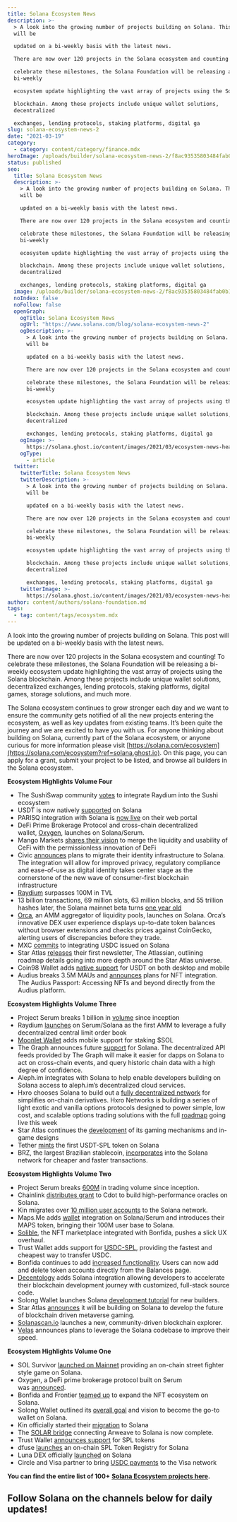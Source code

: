 ```yaml
---
title: Solana Ecosystem News
description: >-
  > A look into the growing number of projects building on Solana. This post
  will be

  updated on a bi-weekly basis with the latest news.

  There are now over 120 projects in the Solana ecosystem and counting! To

  celebrate these milestones, the Solana Foundation will be releasing a
  bi-weekly

  ecosystem update highlighting the vast array of projects using the Solana

  blockchain. Among these projects include unique wallet solutions,
  decentralized

  exchanges, lending protocols, staking platforms, digital ga
slug: solana-ecosystem-news-2
date: "2021-03-19"
category:
  - category: content/category/finance.mdx
heroImage: /uploads/builder/solana-ecosystem-news-2/f8ac93535803484fab0b17142882a0e8.png
status: published
seo:
  title: Solana Ecosystem News
  description: >-
    > A look into the growing number of projects building on Solana. This post
    will be

    updated on a bi-weekly basis with the latest news.

    There are now over 120 projects in the Solana ecosystem and counting! To

    celebrate these milestones, the Solana Foundation will be releasing a
    bi-weekly

    ecosystem update highlighting the vast array of projects using the Solana

    blockchain. Among these projects include unique wallet solutions,
    decentralized

    exchanges, lending protocols, staking platforms, digital ga
  image: /uploads/builder/solana-ecosystem-news-2/f8ac93535803484fab0b17142882a0e8.png
  noIndex: false
  noFollow: false
  openGraph:
    ogTitle: Solana Ecosystem News
    ogUrl: "https://www.solana.com/blog/solana-ecosystem-news-2"
    ogDescription: >-
      > A look into the growing number of projects building on Solana. This post
      will be

      updated on a bi-weekly basis with the latest news.

      There are now over 120 projects in the Solana ecosystem and counting! To

      celebrate these milestones, the Solana Foundation will be releasing a
      bi-weekly

      ecosystem update highlighting the vast array of projects using the Solana

      blockchain. Among these projects include unique wallet solutions,
      decentralized

      exchanges, lending protocols, staking platforms, digital ga
    ogImage: >-
      https://solana.ghost.io/content/images/2021/03/ecosystem-news-header-date.png
    ogType:
      - article
  twitter:
    twitterTitle: Solana Ecosystem News
    twitterDescription: >-
      > A look into the growing number of projects building on Solana. This post
      will be

      updated on a bi-weekly basis with the latest news.

      There are now over 120 projects in the Solana ecosystem and counting! To

      celebrate these milestones, the Solana Foundation will be releasing a
      bi-weekly

      ecosystem update highlighting the vast array of projects using the Solana

      blockchain. Among these projects include unique wallet solutions,
      decentralized

      exchanges, lending protocols, staking platforms, digital ga
    twitterImage: >-
      https://solana.ghost.io/content/images/2021/03/ecosystem-news-header-date.png
author: content/authors/solana-foundation.md
tags:
  - tag: content/tags/ecosystem.mdx
---
```


A look into the growing number of projects building on Solana. This post will be updated on a bi-weekly basis with the latest news.

There are now over 120 projects in the Solana ecosystem and counting! To celebrate these milestones, the Solana Foundation will be releasing a bi-weekly ecosystem update highlighting the vast array of projects using the Solana blockchain. Among these projects include unique wallet solutions, decentralized exchanges, lending protocols, staking platforms, digital games, storage solutions, and much more.

The Solana ecosystem continues to grow stronger each day and we want to ensure the community gets notified of all the new projects entering the ecosystem, as well as key updates from existing teams. It’s been quite the journey and we are excited to have you with us. For anyone thinking about building on Solana, currently part of the Solana ecosystem, or anyone curious for more information please visit [https://solana.com/ecosystem](https://solana.com/ecosystem?ref=solana.ghost.io). On this page, you can apply for a grant, submit your project to be listed, and browse all builders in the Solana ecosystem.

**Ecosystem Highlights Volume Four**

- The SushiSwap community [votes](https://forum.sushiswapclassic.org/t/codename-bonsai-proposal-for-building-out-sushiswap-on-solana-and-serum/2653/21?ref=solana.ghost.io) to integrate Raydium into the Sushi ecosystem
- USDT is now natively [supported](https://explorer.solana.com/address/Es9vMFrzaCERmJfrF4H2FYD4KCoNkY11McCe8BenwNYB?ref=solana.ghost.io) on Solana
- PARISQ integration with Solana is [now live](https://twitter.com/parsiq_net/status/1366478610618589184?ref=solana.ghost.io) on their web portal
- DeFi Prime Brokerage Protocol and cross-chain decentralized wallet, [Oxygen](https://twitter.com/Oxygen_protocol?ref=solana.ghost.io), launches on Solana/Serum.
- Mango Markets [shares their vision](https://twitter.com/mangomarkets?ref=solana.ghost.io) to merge the liquidity and usability of CeFi with the permissionless innovation of DeFi
- Civic [announces](https://twitter.com/civickey/status/1370011910674997250?ref=solana.ghost.io) plans to migrate their identity infrastructure to Solana. The integration will allow for improved privacy, regulatory compliance and ease-of-use as digital identity takes center stage as the cornerstone of the new wave of consumer-first blockchain infrastructure
- [Raydium](https://twitter.com/RaydiumProtocol?ref=solana.ghost.io) surpasses 100M in TVL
- 13 billion transactions, 69 million slots, 63 million blocks, and 55 trillion hashes later, the Solana mainnet beta turns [one year old](https://twitter.com/solana/status/1371987349010329613?ref=solana.ghost.io)
- [Orca](https://twitter.com/orca_so?ref=solana.ghost.io), an AMM aggregator of liquidity pools, launches on Solana. Orca’s innovative DEX user experience displays up-to-date token balances without browser extensions and checks prices against CoinGecko, alerting users of discrepancies before they trade.
- MXC [commits](https://bitcoinist.com/mxc-exchange-commits-to-integrating-usdc-spl-on-solana/?ref=solana.ghost.io) to integrating USDC issued on Solana
- Star Atlas [releases](https://medium.com/star-atlas/the-atlassian-newsletter-issue-1-6726bcf4ee28?ref=solana.ghost.io) their first newsletter, The Atlassian, outlining roadmap details going into more depth around the Star Atlas universe.
- Coin98 Wallet adds [native support](https://twitter.com/coin98_wallet/status/1370274265891708931?ref=solana.ghost.io) for USDT on both desktop and mobile
- Audius breaks 3.5M MAUs and [announces](https://blog.audius.co/2021/03/05/the-audius-passport-nfts-and-beyond/?ref=solana.ghost.io) plans for NFT integration. The Audius Passport: Accessing NFTs and beyond directly from the Audius platform.

**Ecosystem Highlights Volume Three**

- Project Serum breaks 1 billion in [volume](https://bonfida.com/serum?ref=solana.ghost.io) since inception
- Raydium [launches](https://twitter.com/RaydiumProtocol?ref=solana.ghost.io) on Serum/Solana as the first AMM to leverage a fully decentralized central limit order book
- [Moonlet Wallet](https://twitter.com/moonlet_wallet/status/1360845299355439104?ref=solana.ghost.io) adds mobile support for staking $SOL
- The Graph announces future [support](https://thegraph.com/blog/multiblockchain-support?ref=solana.ghost.io) for Solana. The decentralized API feeds provided by The Graph will make it easier for dapps on Solana to act on cross-chain events, and query historic chain data with a high degree of confidence.
- Aleph.im integrates with Solana to help enable developers building on Solana access to aleph.im’s decentralized cloud services.
- Hxro chooses Solana to build out a [fully decentralized network](https://t.co/sXajbOJ3dI?amp=1&ref=solana.ghost.io) for simplifies on-chain derivatives. Hxro Networks is building a series of light exotic and vanilla options protocols designed to power simple, low cost, and scalable options trading solutions with the full [roadmap](https://discord.gg/t4fV5zUV?ref=solana.ghost.io) going live this week
- Star Atlas continues the [development](https://twitter.com/staratlasgame?ref=solana.ghost.io) of its gaming mechanisms and in-game designs
- Tether [mints](https://explorer.solana.com/address/Es9vMFrzaCERmJfrF4H2FYD4KCoNkY11McCe8BenwNYB?ref=solana.ghost.io) the first USDT-SPL token on Solana
- BRZ, the largest Brazilian stablecoin, [incorporates](https://twitter.com/BrzToken/status/1354806443409596416?ref=solana.ghost.io) into the Solana network for cheaper and faster transactions.

**Ecosystem Highlights Volume Two**

- Project Serum breaks [600M](https://twitter.com/ProjectSerum?ref=solana.ghost.io) in trading volume since inception.
- Chainlink [distributes grant](https://blog.chain.link/cdot-receives-a-grant-for-native-integration-of-chainlink-on-solana/?ref=solana.ghost.io) to Cdot to build high-performance oracles on Solana.
- Kin migrates over [10 million user accounts](https://medium.com/kinblog/kin-migration-midcourse-update-a005b2e6da54?ref=solana.ghost.io) to the Solana network.
- Maps.Me adds [wallet](https://maps.me/wallet/?ref=solana.ghost.io) integration on Solana/Serum and introduces their MAPS token, bringing their 100M user base to Solana.
- [Solible](http://solible.com/?ref=solana.ghost.io), the NFT marketplace integrated with Bonfida, pushes a slick UX overhaul.
- Trust Wallet adds support for [USDC-SPL](https://twitter.com/solana/status/1349025506105171974?ref=solana.ghost.io), providing the fastest and cheapest way to transfer USDC.
- Bonfida continues to add [increased functionality](https://twitter.com/bonfida/status/1347859493124640768?ref=solana.ghost.io). Users can now add and delete token accounts directly from the Balances page.
- [Decentology](https://www.decentology.com/?ref=solana.ghost.io) adds Solana integration allowing developers to accelerate their blockchain development journey with customized, full-stack source code.
- Solong Wallet launches Solana [development tutorial](https://twitter.com/Solongwallet/status/1347348294943457283?ref=solana.ghost.io) for new builders.
- Star Atlas [announces](https://medium.com/star-atlas/star-atlas-disrupts-the-gaming-industry-by-integrating-with-solana-to-develop-the-future-of-6b05c96c1cce?ref=solana.ghost.io) it will be building on Solana to develop the future of blockchain driven metaverse gaming.
- [Solanascan.io](https://t.co/D9zQhCD6tZ?amp=1&ref=solana.ghost.io) launches a new, community-driven blockchain explorer.
- [Velas](https://velasblockchain.medium.com/velas-leverages-solana-codebase-to-become-one-of-the-fastest-blockchains-in-the-industry-8eb6baaa06db?ref=solana.ghost.io) announces plans to leverage the Solana codebase to improve their speed.

**Ecosystem Highlights Volume One**

- SOL Survivor [launched on Mainnet](https://t.co/s3NDnGL8O9?amp=1&ref=solana.ghost.io) providing an on-chain street fighter style game on Solana.
- Oxygen, a DeFi prime brokerage protocol built on Serum was [announced](https://twitter.com/Oxygen_protocol/status/1338655039867346946?ref=solana.ghost.io).
- Bonfida and Frontier [teamed up](https://twitter.com/FrontierDotXYZ/status/1336683266930176000?ref=solana.ghost.io) to expand the NFT ecosystem on Solana.
- Solong Wallet outlined its [overall goal](https://twitter.com/Solongwallet/status/1337115505665007616?ref=solana.ghost.io) and vision to become the go-to wallet on Solana.
- Kin officially started their [migration](https://twitter.com/Kin_Ecosystem/status/1338863606226546691?ref=solana.ghost.io) to Solana
- The [SOLAR bridge](https://decrypt.co/50718/solana-taps-into-arweave-for-decentralized-storage?utm_source=twitter&utm_medium=social&utm_campaign=auto) connecting Arweave to Solana is now complete.
- Trust Wallet [announces support](https://twitter.com/TrustWalletApp/status/1334897147720896515?ref=solana.ghost.io) for SPL tokens
- dfuse [launches](https://twitter.com/dfuseio/status/1333860704454111232?ref=solana.ghost.io) an on-chain SPL Token Registry for Solana
- Luna DEX officially [launched](https://lunadex.com/?ref=solana.ghost.io) on Solana
- Circle and Visa partner to bring [USDC payments](https://www.forbes.com/sites/michaeldelcastillo/2020/12/02/visa-partners-with-ethereum-digital-dollar-startup-that-raised-271-million/?sh=34f8f5d04b1f&ref=solana.ghost.io) to the Visa network

**You can find the entire list of 100+** [**Solana Ecosystem projects here**](https://solana.com/ecosystem?ref=solana.ghost.io)**.**

## **Follow Solana on the channels below for daily updates!**
